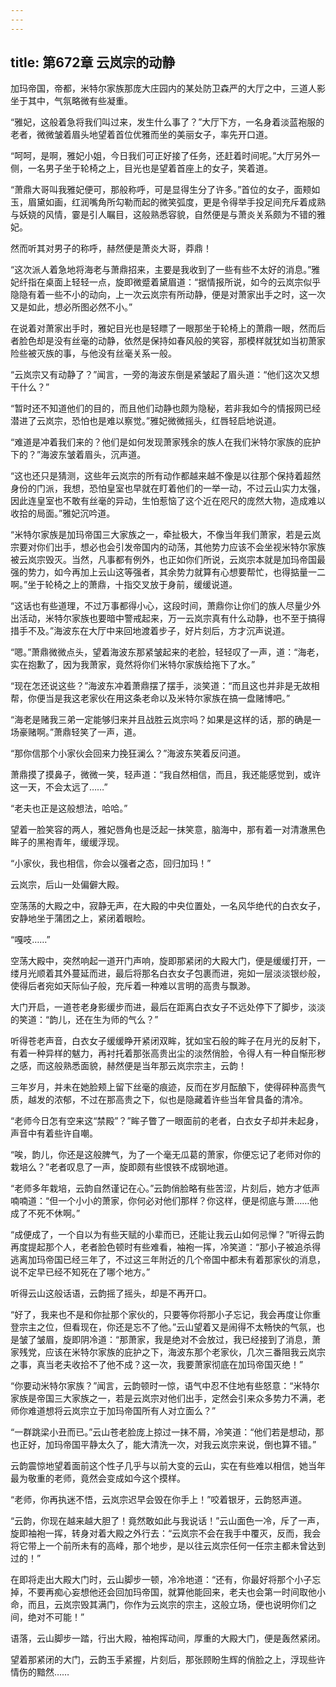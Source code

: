```yaml
---
---
---
```

title: 第672章 云岚宗的动静
---



加玛帝国，帝都，米特尔家族那庞大庄园内的某处防卫森严的大厅之中，三道人影坐于其中，气氛略微有些凝重。

“雅妃，这般着急将我们叫过来，发生什么事了？”大厅下方，一名身着淡蓝袍服的老者，微微皱着眉头地望着首位优雅而坐的美丽女子，率先开口道。

“呵呵，是啊，雅妃小姐，今日我们可正好接了任务，还赶着时间呢。”大厅另外一侧，一名男子坐于轮椅之上，目光也是望着首座上的女子，笑着道。

“萧鼎大哥叫我雅妃便可，那般称呼，可是显得生分了许多。”首位的女子，面颊如玉，眉黛如画，红润嘴角所勾勒而起的微笑弧度，更是令得举手投足间充斥着成熟与妖娆的风情，霎是引人瞩目，这般熟悉容貌，自然便是与萧炎关系颇为不错的雅妃。

然而听其对男子的称呼，赫然便是萧炎大哥，莽鼎！

“这次派人着急地将海老与萧鼎招来，主要是我收到了一些有些不太好的消息。”雅妃纤指在桌面上轻轻一点，旋即微蹙着黛眉道：“据情报所说，如今的云岚宗似乎隐隐有着一些不小的动向，上一次云岚宗有所动静，便是对萧家出手之时，这一次又是如此，想必所图必然不小。”

在说着对萧家出手时，雅妃目光也是轻瞟了一眼那坐于轮椅上的萧鼎一眼，然而后者脸色却是没有丝毫的动静，依然是保持如春风般的笑容，那模样就犹如当初萧家险些被灭族的事，与他没有丝毫关系一般。

“云岚宗又有动静了？”闻言，一旁的海波东倒是紧皱起了眉头道：“他们这次又想干什么？”

“暂时还不知道他们的目的，而且他们动静也颇为隐秘，若非我如今的情报网已经潜进了云岚宗，恐怕也是难以察觉。”雅妃微微摇头，红唇轻启地说道。

“难道是冲着我们来的？他们是如何发现萧家残余的族人在我们米特尔家族的庇护下的？”海波东皱着眉头，沉声道。

“这也还只是猜测，这些年云岚宗的所有动作都越来越不像是以往那个保持着超然身份的门派，我想，恐怕皇室也早就在盯着他们的一举一动，不过云山实力太强，因此连皇室也不敢有丝毫的异动，生怕惹恼了这个近在咫尺的庞然大物，造成难以收拾的局面。”雅妃沉吟道。

“米特尔家族是加玛帝国三大家族之一，牵扯极大，不像当年我们萧家，若是云岚宗要对你们出手，想必也会引发帝国内的动荡，其他势力应该不会坐视米特尔家族被云岚宗毁灭。当然，凡事都有例外，也正如你们所说，云岚宗本就是加玛帝国最强的势力，如今再加上云山这等强者，其余势力就算有心想要帮忙，也得掂量一二啊。”坐于轮椅之上的萧鼎，十指交叉放于身前，缓缓说道。

“这话也有些道理，不过万事都得小心，这段时间，萧鼎你让你们的族人尽量少外出活动，米特尔家族也要暗中警戒起来，万一云岚宗真有什么动静，也不至于搞得措手不及。”海波东在大厅中来回地渡着步子，好片刻后，方才沉声说道。

“嗯。”萧鼎微微点头，望着海波东那紧皱起来的老脸，轻轻叹了一声，道：“海老，实在抱歉了，因为我萧家，竟然将你们米特尔家族给拖下了水。”

“现在怎还说这些？”海波东冲着萧鼎摆了摆手，淡笑道：“而且这也并非是无故相帮，你便当是我这老家伙在用这条老命以及米特尔家族在搞一盘赌博吧。”

“海老是赌我三弟一定能够归来并且战胜云岚宗吗？如果是这样的话，那的确是一场豪赌啊。”萧鼎轻笑了一声，道。

“那你信那个小家伙会回来力挽狂澜么？”海波东笑着反问道。

萧鼎摸了摸鼻子，微微一笑，轻声道：“我自然相信，而且，我还能感觉到，或许这一天，不会太远了……”

“老夫也正是这般想法，哈哈。”

望着一脸笑容的两人，雅妃唇角也是泛起一抹笑意，脑海中，那有着一对清澈黑色眸子的黑袍青年，缓缓浮现。

“小家伙，我也相信，你会以强者之态，回归加玛！”

云岚宗，后山一处偏僻大殿。

空荡荡的大殿之中，寂静无声，在大殿的中央位置处，一名风华绝代的白衣女子，安静地坐于蒲团之上，紧闭着眼睑。

“嘎吱……”

空荡大殿中，突然响起一道开门声响，旋即那紧闭的大殿大门，便是缓缓打开，一缕月光顺着其外蔓延而进，最后将那名白衣女子包裹而进，宛如一层淡淡银纱般，使得后者宛如天际仙子般，充斥着一种难以言明的高贵与飘渺。

大门开启，一道苍老身影缓步而进，最后在距离白衣女子不远处停下了脚步，淡淡的笑道：“韵儿，还在生为师的气么？”

听得苍老声音，白衣女子缓缓睁开紧闭双眸，犹如宝石般的眸子在月光的反射下，有着一种异样的魃力，再衬托着那张高贵出尘的淡然俏脸，令得人有一种自惭形秽之感，而这般熟悉面貌，赫然便是当年那云岚宗宗主，云韵！

三年岁月，并未在她脸颊上留下丝毫的痕迹，反而在岁月酝酿下，使得砰种高贵气质，越发的浓郁，不过在那高贵之下，似也是隐藏着许些当年曾具备的清冷。

“老师今日怎有空来这“禁殿”？”眸子瞥了一眼面前的老者，白衣女子却并未起身，声音中有着些许自嘲。

“唉，韵儿，你还是这般脾气，为了一个毫无瓜葛的萧家，你便忘记了老师对你的栽培么？”老者叹息了一声，旋即颇有些恨铁不成钢地道。

“老师多年栽培，云韵自然谨记在心。”云韵俏脸略有些苦涩，片刻后，她方才低声喃喃道：“但一个小小的萧家，你何必对他们那样？你这样，便是彻底与萧……他成了不死不休啊。”

“成便成了，一个自以为有些天赋的小辈而已，还能让我云山如何忌惮？”听得云韵再度提起那个人，老者脸色顿时有些难看，袖袍一挥，冷笑道：“那小子被追杀得逃离加玛帝国已经三年了，不过这三年附近的几个帝国中都未有着那家伙的消息，说不定早已经不知死在了哪个地方。”

听得云山这般话语，云韵摇了摇头，却是不再开口。

“好了，我来也不是和你扯那个家伙的，只要等你将那小子忘记，我会再度让你重登宗主之位，但看现在，你还是忘不了他。”云山望着又是闹得不太畅快的气氛，也是皱了皱眉，旋即阴冷道：“那萧家，我是绝对不会放过，我已经接到了消息，萧家残党，应该在米特尔家族的庇护之下，海波东那个老家伙，几次三番阻我云岚宗之事，真当老夫收拾不了他不成？这一次，我要萧家彻底在加玛帝国灭绝！”

“你要动米特尔家族？”闻言，云韵顿时一惊，语气中忍不住地有些怒意：“米特尔家族是帝国三大家族之一，若是云岚宗对他们出手，定然会引来众多势力不满，老师你难道想将云岚宗立于加玛帝国所有人对立面么？”

“一群跳梁小丑而已。”云山苍老脸庞上掠过一抹不屑，冷笑道：“他们若是想动，那也正好，加玛帝国平静太久了，能大清洗一次，对我云岚宗来说，倒也算不错。”

云韵震惊地望着面前这个性子几乎与以前大变的云山，实在有些难以相信，她当年最为敬重的老师，竟然会变成如今这个摸样。

“老师，你再执迷不悟，云岚宗迟早会毁在你手上！”咬着银牙，云韵怒声道。

“云韵，你现在越来越大胆了！竟然敢如此与我说话！”云山面色一冷，斥了一声，旋即袖袍一挥，转身对着大殿之外行去：“云岚宗不会在我手中覆灭，反而，我会将它带上一个前所未有的高峰，那个地步，是以往云岚宗任何一任宗主都未曾达到过的！”

在即将走出大殿大门时，云山脚步一顿，冷冷地道：“还有，你最好将那个小子忘掉，不要再痴心妄想他还会回加玛帝国，就算他能回来，老夫也会第一时间取他小命，而且，云岚宗毁其满门，你作为云岚宗的宗主，这般立场，便也说明你们之间，绝对不可能！”

语落，云山脚步一踏，行出大殿，袖袍挥动间，厚重的大殿大门，便是轰然紧闭。

望着那紧闭的大门，云韵玉手紧握，片刻后，那张顾盼生辉的俏脸之上，浮现些许情伤的黯然……